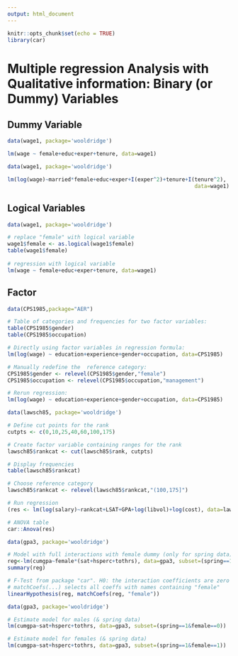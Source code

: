 ```yaml
---
output: html_document
---
```


```r
knitr::opts_chunk$set(echo = TRUE)
library(car)

```

# Multiple regression Analysis with Qualitative information: Binary (or Dummy) Variables

## Dummy Variable

```r
data(wage1, package='wooldridge')

lm(wage ~ female+educ+exper+tenure, data=wage1)
```

```r
data(wage1, package='wooldridge')

lm(log(wage)~married*female+educ+exper+I(exper^2)+tenure+I(tenure^2),
                                                           data=wage1)
```

## Logical Variables

```r
data(wage1, package='wooldridge')

# replace "female" with logical variable
wage1$female <- as.logical(wage1$female)
table(wage1$female)
  
# regression with logical variable
lm(wage ~ female+educ+exper+tenure, data=wage1)
```

## Factor 

```r
data(CPS1985,package="AER")

# Table of categories and frequencies for two factor variables:
table(CPS1985$gender)
table(CPS1985$occupation)

# Directly using factor variables in regression formula:
lm(log(wage) ~ education+experience+gender+occupation, data=CPS1985)

# Manually redefine the  reference category:
CPS1985$gender <- relevel(CPS1985$gender,"female")
CPS1985$occupation <- relevel(CPS1985$occupation,"management")

# Rerun regression:
lm(log(wage) ~ education+experience+gender+occupation, data=CPS1985)
```

```r
data(lawsch85, package='wooldridge')

# Define cut points for the rank
cutpts <- c(0,10,25,40,60,100,175)

# Create factor variable containing ranges for the rank
lawsch85$rankcat <- cut(lawsch85$rank, cutpts)

# Display frequencies
table(lawsch85$rankcat)

# Choose reference category
lawsch85$rankcat <- relevel(lawsch85$rankcat,"(100,175]")

# Run regression
(res <- lm(log(salary)~rankcat+LSAT+GPA+log(libvol)+log(cost), data=lawsch85))

# ANOVA table
car::Anova(res)
```

```r
data(gpa3, package='wooldridge')

# Model with full interactions with female dummy (only for spring data)
reg<-lm(cumgpa~female*(sat+hsperc+tothrs), data=gpa3, subset=(spring==1))
summary(reg)

# F-Test from package "car". H0: the interaction coefficients are zero
# matchCoefs(...) selects all coeffs with names containing "female"
linearHypothesis(reg, matchCoefs(reg, "female"))
```

```r
data(gpa3, package='wooldridge')

# Estimate model for males (& spring data)
lm(cumgpa~sat+hsperc+tothrs, data=gpa3, subset=(spring==1&female==0))

# Estimate model for females (& spring data)
lm(cumgpa~sat+hsperc+tothrs, data=gpa3, subset=(spring==1&female==1))
```

